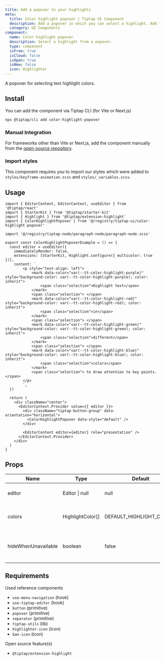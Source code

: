 ```yaml
---
title: Add a popover to your highlights
meta:
  title: Color highlight popover | Tiptap UI Component
  description: Add a popover in which you can select a highlight. Add this UI component to your Tiptap Editor.
  category: UI Components
component:
  name: Color highlight popover
  description: Select a highlight from a popover.
  type: component
  isFree: true
  isCloud: false
  isOpen: true
  isNew: false
  icon: Highlighter
---
```



A popover for selecting text highlight colors.

<CodeDemo
  isScrollable
  isSmall
  src="https://template.tiptap.dev/preview/tiptap-ui/color-highlight-popover"
/>

## Install

You can add the component via Tiptap CLI (for Vite or Next.js)

```bash
npx @tiptap/cli add color-highlight-popover
```

### Manual Integration

For frameworks other than Vite or Next.js, add the component manually from the [open-source repository](https://github.com/ueberdosis/tiptap-ui-components/tree/main/apps/web/src/components/tiptap-ui/highlight-popover).

### Import styles

This component requires you to import our styles which were added to `styles/keyframe-animation.scss` and `styles/_variables.scss`.

## Usage

```tsx
import { EditorContent, EditorContext, useEditor } from '@tiptap/react'
import { StarterKit } from '@tiptap/starter-kit'
import { Highlight } from '@tiptap/extension-highlight'
import { ColorHighlightPopover } from '@/registry/tiptap-ui/color-highlight-popover'

import '@/registry/tiptap-node/paragraph-node/paragraph-node.scss'

export const ColorHighlightPopoverExample = () => {
  const editor = useEditor({
    immediatelyRender: false,
    extensions: [StarterKit, Highlight.configure({ multicolor: true })],
    content: `
        <p style="text-align: left">
            <mark data-color="var(--tt-color-highlight-purple)" style="background-color: var(--tt-color-highlight-purple); color: inherit">
                <span class="selection">Highlight text</span>
            </mark>
            <span class="selection"> </span>
            <mark data-color="var(--tt-color-highlight-red)" style="background-color: var(--tt-color-highlight-red); color: inherit">
                <span class="selection">in</span>
            </mark>
            <span class="selection"> </span>
            <mark data-color="var(--tt-color-highlight-green)" style="background-color: var(--tt-color-highlight-green); color: inherit">
                <span class="selection">different</span>
            </mark>
            <span class="selection"> </span>
            <mark data-color="var(--tt-color-highlight-blue)" style="background-color: var(--tt-color-highlight-blue); color: inherit">
                <span class="selection">colors</span>
            </mark>
            <span class="selection"> to draw attention to key points.</span>
        </p>
        `,
  })

  return (
    <div className="center">
      <EditorContext.Provider value={{ editor }}>
        <div className="tiptap-button-group" data-orientation="horizontal">
          <ColorHighlightPopover data-style="default" />
        </div>

        <EditorContent editor={editor} role="presentation" />
      </EditorContext.Provider>
    </div>
  )
}
```

## Props

| Name                | Type             | Default                  | Description                                  |
| ------------------- | ---------------- | ------------------------ | -------------------------------------------- |
| editor              | Editor \| null   | null                     | The Tiptap editor instance                   |
| colors              | HighlightColor[] | DEFAULT_HIGHLIGHT_COLORS | Array of highlight color options             |
| hideWhenUnavailable | boolean          | false                    | Whether the popover is in a floating context |

## Requirements

Used reference components

- `use-menu-navigation` (hook)
- `use-tiptap-editor` (hook)
- `button` (primitive)
- `popover` (primitive)
- `separator` (primitive)
- `tiptap-utils` (lib)
- `highlighter-icon` (icon)
- `ban-icon` (icon)

Open source feature(s)

- `@tiptap/extension-highlight`
